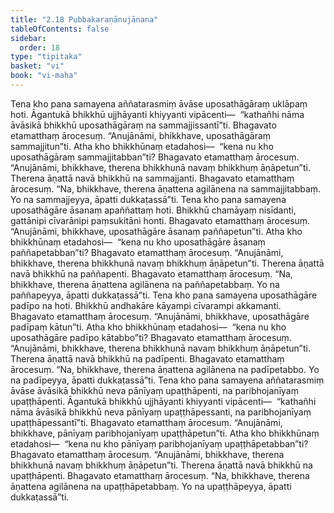 ```yaml
---
title: "2.18 Pubbakaraṇānujānana"
tableOfContents: false
sidebar:
  order: 18
type: "tipitaka"
basket: "vi"
book: "vi-maha"
---
```



<DynamicBreadcrumb />

<Division number="159" book="vi-maha" e="ch" v="3" p="158">

<Paragraph number="661" book="vi-maha">
Tena kho pana samayena aññatarasmiṃ āvāse uposathāgāraṃ uklāpaṃ hoti. Āgantukā bhikkhū ujjhāyanti khiyyanti vipācenti—  “kathañhi nāma āvāsikā bhikkhū uposathāgāraṃ na sammajjissantī”ti. Bhagavato etamatthaṃ ārocesuṃ. “Anujānāmi, bhikkhave, uposathāgāraṃ sammajjitun”ti.
</Paragraph>

<Paragraph number="662" book="vi-maha">
Atha kho bhikkhūnaṃ etadahosi—  “kena nu kho uposathāgāraṃ sammajjitabban”ti? Bhagavato etamatthaṃ ārocesuṃ. “Anujānāmi, bhikkhave, therena bhikkhunā navaṃ bhikkhuṃ āṇāpetun”ti.
</Paragraph>

<Paragraph number="663" book="vi-maha">
Therena āṇattā navā bhikkhū na sammajjanti. Bhagavato etamatthaṃ ārocesuṃ. “Na, bhikkhave, therena āṇattena agilānena na sammajjitabbaṃ. Yo na sammajjeyya, āpatti dukkaṭassā”ti.
</Paragraph>

</Division>
<Division number="160" book="vi-maha" e="ch" v="3" p="159">

<Paragraph number="664" book="vi-maha">
Tena kho pana samayena uposathāgāre āsanaṃ apaññattaṃ hoti. Bhikkhū chamāyaṃ nisīdanti, gattānipi cīvarānipi paṃsukitāni honti. Bhagavato etamatthaṃ ārocesuṃ. “Anujānāmi, bhikkhave, uposathāgāre āsanaṃ paññapetun”ti.
</Paragraph>

<Paragraph number="665" book="vi-maha">
Atha kho bhikkhūnaṃ etadahosi—  “kena nu kho uposathāgāre āsanaṃ paññapetabban”ti? Bhagavato etamatthaṃ ārocesuṃ. “Anujānāmi, bhikkhave, therena bhikkhunā navaṃ bhikkhuṃ āṇāpetun”ti.
</Paragraph>

<Paragraph number="666" book="vi-maha">
Therena āṇattā navā bhikkhū na paññapenti. Bhagavato etamatthaṃ ārocesuṃ. “Na, bhikkhave, therena āṇattena agilānena na paññapetabbaṃ. Yo na paññapeyya, āpatti dukkaṭassā”ti.
</Paragraph>

</Division>
<Division number="161" book="vi-maha" e="ch" v="3" p="159">

<Paragraph number="667" book="vi-maha">
Tena kho pana samayena uposathāgāre padīpo na hoti. Bhikkhū andhakāre kāyampi cīvarampi akkamanti. Bhagavato etamatthaṃ ārocesuṃ. “Anujānāmi, bhikkhave, uposathāgāre padīpaṃ kātun”ti.
</Paragraph>

<Paragraph number="668" book="vi-maha">
Atha kho bhikkhūnaṃ etadahosi—  “kena nu kho uposathāgāre padīpo kātabbo”ti? Bhagavato etamatthaṃ ārocesuṃ. “Anujānāmi, bhikkhave, therena bhikkhunā navaṃ bhikkhuṃ āṇāpetun”ti.
</Paragraph>

<Paragraph number="669" book="vi-maha">
Therena āṇattā navā bhikkhū na padīpenti. Bhagavato etamatthaṃ ārocesuṃ. “Na, bhikkhave, therena āṇattena agilānena na padīpetabbo. Yo na padīpeyya, āpatti dukkaṭassā”ti.
</Paragraph>

</Division>
<Division number="162" book="vi-maha" e="ch" v="3" p="159">

<Paragraph number="670" book="vi-maha">
Tena kho pana samayena aññatarasmiṃ āvāse āvāsikā bhikkhū neva pānīyaṃ upaṭṭhāpenti, na paribhojanīyaṃ upaṭṭhāpenti. Āgantukā bhikkhū ujjhāyanti khiyyanti vipācenti—  “kathañhi nāma āvāsikā bhikkhū neva pānīyaṃ upaṭṭhāpessanti, na paribhojanīyaṃ upaṭṭhāpessantī”ti. Bhagavato etamatthaṃ ārocesuṃ. “Anujānāmi, bhikkhave, pānīyaṃ paribhojanīyaṃ upaṭṭhāpetun”ti.
</Paragraph>

<Paragraph number="671" book="vi-maha">
Atha kho bhikkhūnaṃ etadahosi—  “kena nu kho pānīyaṃ paribhojanīyaṃ upaṭṭhāpetabban”ti? Bhagavato etamatthaṃ ārocesuṃ. “Anujānāmi, bhikkhave, therena bhikkhunā navaṃ bhikkhuṃ āṇāpetun”ti.
</Paragraph>

<Paragraph number="672" book="vi-maha">
Therena āṇattā navā bhikkhū na upaṭṭhāpenti. Bhagavato etamatthaṃ ārocesuṃ. “Na, bhikkhave, therena āṇattena agilānena na upaṭṭhāpetabbaṃ. Yo na upaṭṭhāpeyya, āpatti dukkaṭassā”ti.
</Paragraph>
</Division>
